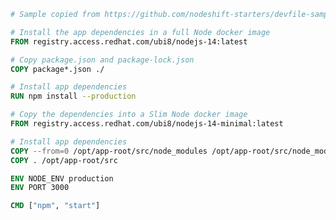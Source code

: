 ```dockerfile
# Sample copied from https://github.com/nodeshift-starters/devfile-sample/blob/main/Dockerfile

# Install the app dependencies in a full Node docker image
FROM registry.access.redhat.com/ubi8/nodejs-14:latest

# Copy package.json and package-lock.json
COPY package*.json ./

# Install app dependencies
RUN npm install --production

# Copy the dependencies into a Slim Node docker image
FROM registry.access.redhat.com/ubi8/nodejs-14-minimal:latest

# Install app dependencies
COPY --from=0 /opt/app-root/src/node_modules /opt/app-root/src/node_modules
COPY . /opt/app-root/src

ENV NODE_ENV production
ENV PORT 3000

CMD ["npm", "start"]
```